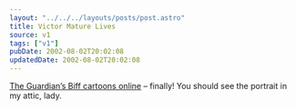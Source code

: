 ```yaml
---
layout: "../../../layouts/posts/post.astro"
title: Victor Mature Lives
source: v1
tags: ["v1"]
pubDate: 2002-08-02T20:02:08
updatedDate: 2002-08-02T20:02:08
---
```


[The Guardian&#8217;s Biff cartoons online][1] &#8211; finally! You should see the portrait in my attic, lady.

[1]: http://www.biffonline.co.uk/ "The Guardian's Biff cartoons online"
